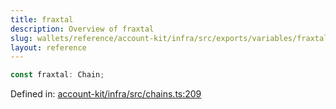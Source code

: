 ```yaml
---
title: fraxtal
description: Overview of fraxtal
slug: wallets/reference/account-kit/infra/src/exports/variables/fraxtal
layout: reference
---
```


```ts
const fraxtal: Chain;
```

Defined in: [account-kit/infra/src/chains.ts:209](https://github.com/alchemyplatform/aa-sdk/blob/4987bdd63823427c48ec21401b71fa3cfc2d0675/account-kit/infra/src/chains.ts#L209)
